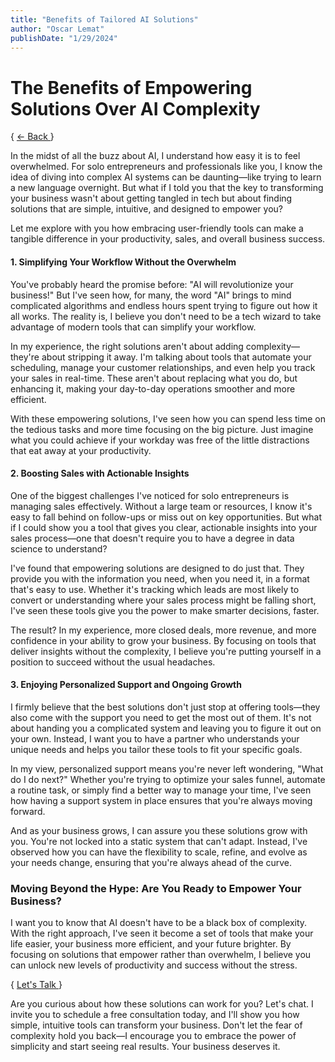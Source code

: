 ```yaml
---
title: "Benefits of Tailored AI Solutions"
author: "Oscar Lemat"
publishDate: "1/29/2024"
---
```



# **The Benefits of Empowering Solutions Over AI Complexity**

{ <a href="/blogs"> ← Back </a> }


In the midst of all the buzz about AI, I understand how easy it is to feel overwhelmed. For solo entrepreneurs and professionals like you, I know the idea of diving into complex AI systems can be daunting—like trying to learn a new language overnight. But what if I told you that the key to transforming your business wasn't about getting tangled in tech but about finding solutions that are simple, intuitive, and designed to empower you?

Let me explore with you how embracing user-friendly tools can make a tangible difference in your productivity, sales, and overall business success.

#### **1. Simplifying Your Workflow Without the Overwhelm**

You've probably heard the promise before: "AI will revolutionize your business!" But I've seen how, for many, the word "AI" brings to mind complicated algorithms and endless hours spent trying to figure out how it all works. The reality is, I believe you don't need to be a tech wizard to take advantage of modern tools that can simplify your workflow.

In my experience, the right solutions aren't about adding complexity—they're about stripping it away. I'm talking about tools that automate your scheduling, manage your customer relationships, and even help you track your sales in real-time. These aren't about replacing what you do, but enhancing it, making your day-to-day operations smoother and more efficient.

With these empowering solutions, I've seen how you can spend less time on the tedious tasks and more time focusing on the big picture. Just imagine what you could achieve if your workday was free of the little distractions that eat away at your productivity.

#### **2. Boosting Sales with Actionable Insights**

One of the biggest challenges I've noticed for solo entrepreneurs is managing sales effectively. Without a large team or resources, I know it's easy to fall behind on follow-ups or miss out on key opportunities. But what if I could show you a tool that gives you clear, actionable insights into your sales process—one that doesn't require you to have a degree in data science to understand?

I've found that empowering solutions are designed to do just that. They provide you with the information you need, when you need it, in a format that's easy to use. Whether it's tracking which leads are most likely to convert or understanding where your sales process might be falling short, I've seen these tools give you the power to make smarter decisions, faster.

The result? In my experience, more closed deals, more revenue, and more confidence in your ability to grow your business. By focusing on tools that deliver insights without the complexity, I believe you're putting yourself in a position to succeed without the usual headaches.

#### **3. Enjoying Personalized Support and Ongoing Growth**

I firmly believe that the best solutions don't just stop at offering tools—they also come with the support you need to get the most out of them. It's not about handing you a complicated system and leaving you to figure it out on your own. Instead, I want you to have a partner who understands your unique needs and helps you tailor these tools to fit your specific goals.

In my view, personalized support means you're never left wondering, "What do I do next?" Whether you're trying to optimize your sales funnel, automate a routine task, or simply find a better way to manage your time, I've seen how having a support system in place ensures that you're always moving forward.

And as your business grows, I can assure you these solutions grow with you. You're not locked into a static system that can't adapt. Instead, I've observed how you can have the flexibility to scale, refine, and evolve as your needs change, ensuring that you're always ahead of the curve.

### **Moving Beyond the Hype: Are You Ready to Empower Your Business?**

I want you to know that AI doesn't have to be a black box of complexity. With the right approach, I've seen it become a set of tools that make your life easier, your business more efficient, and your future brighter. By focusing on solutions that empower rather than overwhelm, I believe you can unlock new levels of productivity and success without the stress.

{ <a href="	https://wa.me/14492638941"> Let's Talk </a> }

Are you curious about how these solutions can work for you? Let's chat. I invite you to schedule a free consultation today, and I'll show you how simple, intuitive tools can transform your business. Don't let the fear of complexity hold you back—I encourage you to embrace the power of simplicity and start seeing real results. Your business deserves it.
